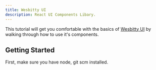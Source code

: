 ```yaml
---
title: Wesbitty UI
description: React UI Components Libary.
---
```


This tutorial will get you comfortable with the basics of [Wesbitty UI](https://wesbitty.org/docs/ui) by walking through how to use it's components.

## Getting Started

First, make sure you have node, git scm installed.
